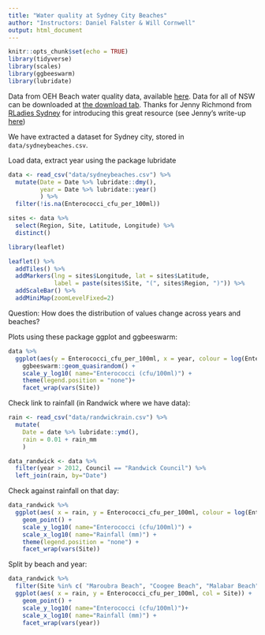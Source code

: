 ```yaml
---
title: "Water quality at Sydney City Beaches"
author: "Instructors: Daniel Falster & Will Cornwell"
output: html_document
---
```


```r
knitr::opts_chunk$set(echo = TRUE)
library(tidyverse)
library(scales)
library(ggbeeswarm)
library(lubridate)
```

Data from OEH Beach water quality data, available [here](https://www.environment.nsw.gov.au/topics/water/beaches/beach-water-quality-data). Data for all of NSW can be downloaded at [the download tab](https://www.environment.nsw.gov.au/beachapp/report_enterococci.aspx). Thanks for Jenny Richmond from [RLadies Sydney](https://rladiessydney.org/) for introducing this great resource (see Jenny's write-up [here](https://rladiessydney.org/post/2018/11/05/basicbasics-3/))

We have extracted a dataset for Sydney city, stored in `data/sydneybeaches.csv`.

<!-- 
x <- read_csv( "EnterococciDataDownload-20181218-090215.csv") %>% 
filter(x, Region ==  "Sydney City Ocean Beaches", !is.na(Enterococci_cfu_per_100ml)) %>% write_csv("data/sydneybeaches.csv")
-->

Load data, extract year using the package lubridate

```r
data <- read_csv("data/sydneybeaches.csv") %>% 
  mutate(Date = Date %>% lubridate::dmy(),
         year = Date %>% lubridate::year()
         ) %>% 
  filter(!is.na(Enterococci_cfu_per_100ml)) 
```


```r
sites <- data %>% 
  select(Region, Site, Latitude, Longitude) %>% 
  distinct()
```

```r
library(leaflet)

leaflet() %>%
  addTiles() %>%
  addMarkers(lng = sites$Longitude, lat = sites$Latitude,
             label = paste(sites$Site, "(", sites$Region, ")"))	%>%
  addScaleBar() %>%
  addMiniMap(zoomLevelFixed=2)

```

Question: How does the distribution of values change across years and beaches?

Plots using these package ggplot and ggbeeswarm:

```r
data %>% 
  ggplot(aes(y = Enterococci_cfu_per_100ml, x = year, colour = log(Enterococci_cfu_per_100ml))) +
    ggbeeswarm::geom_quasirandom() +
    scale_y_log10( name="Enterococci (cfu/100ml)") +
    theme(legend.position = "none")+ 
    facet_wrap(vars(Site)) 
```

Check link to rainfall (in Randwick where we have data):

```r
rain <- read_csv("data/randwickrain.csv") %>% 
  mutate(
    Date = date %>% lubridate::ymd(),
    rain = 0.01 + rain_mm
    )

data_randwick <- data %>% 
  filter(year > 2012, Council == "Randwick Council") %>% 
  left_join(rain, by="Date")
```

Check against rainfall on that day:

```r
data_randwick %>% 
  ggplot(aes( x = rain, y = Enterococci_cfu_per_100ml, colour = log(Enterococci_cfu_per_100ml ))) +
    geom_point() +
    scale_y_log10( name="Enterococci (cfu/100ml)") + 
    scale_x_log10( name="Rainfall (mm)") +
    theme(legend.position = "none") + 
    facet_wrap(vars(Site)) 
```

Split by beach and year:

```r
data_randwick %>% 
  filter(Site %in% c( "Maroubra Beach", "Coogee Beach", "Malabar Beach")) %>% 
  ggplot(aes( x = rain, y = Enterococci_cfu_per_100ml, col = Site)) +
    geom_point() +
    scale_y_log10( name="Enterococci (cfu/100ml)")+ 
    scale_x_log10( name="Rainfall (mm)") +
    facet_wrap(vars(year)) 

```



